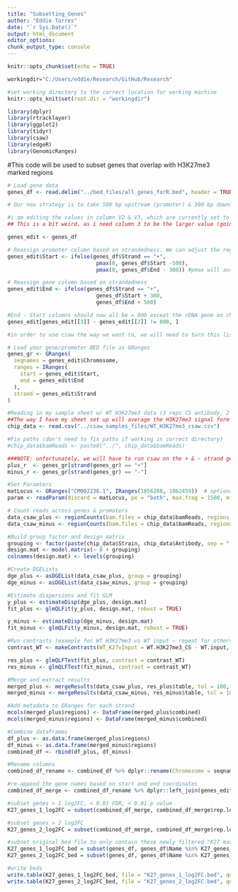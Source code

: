 ```yaml
---
title: "Subsetting_Genes"
author: "Eddie Torres"
date: "`r Sys.Date()`"
output: html_document
editor_options: 
chunk_output_type: console
---
```


```r
knitr::opts_chunk$set(echo = TRUE)

workingdir="C:/Users/eddie/Research/GitHub/Research"

#set working directory to the correct location for working machine
knitr::opts_knit$set(root.dir = "workingdir")

library(dplyr)
library(rtracklayer)
library(ggplot2)
library(tidyr)
library(csaw)
library(edgeR)
library(GenomicRanges)
```

#This code will be used to subset genes that overlap with H3K27me3 marked regions

```r
# Load gene data
genes_df <- read.delim("../bed_files/all_genes_forR.bed", header = TRUE, stringsAsFactors = FALSE, sep = "\t", quote = "")

# Our new strategy is to take 500 bp upstream (promoter) & 300 bp downstream (gene) of the TSS, and then determine the H3K27me3 ChIP-seq signal across these regions for all genes using csaw. This should give us a list of genes whose promoters & TSS are fully marked by H3K27me3 in a rigorous way

#i am editing the values in column V2 & V3, which are currently set to TSS & TES, I want them to contain the coordinates stated above
## This is a bit weird, as i need column 3 to be the larger value (going left to right on the chromosome), we will have to account for strandedness to get the correct ranges

genes_edit <- genes_df

# Reassign promoter column based on strandedness. We can adjust the region lengths here if we dont like the filtering results (i.e. include more or less of upstream or downstream regions
genes_edit$Start <- ifelse(genes_df$Strand == "+", 
                            pmax(0, genes_df$Start -500), 
                            pmax(0, genes_df$End - 300)) #pmax will avoid negative values coordinates

# Reassign gene column based on strandedness
genes_edit$End <- ifelse(genes_df$Strand == "+", 
                            genes_df$Start + 300,
                            genes_df$End + 500)

#End - Start columns should now all be = 800 except the rDNA gene on chromosome 5, this will print any rows that aren't = 800 to check
genes_edit[genes_edit[[3]] - genes_edit[[2]] != 800, ]

#in order to use csaw the way we want to, we will need to turn this list into a Granges object

# Load your gene/promoter BED file as GRanges
genes_gr <- GRanges(
  seqnames = genes_edit$Chromosome,
  ranges = IRanges(
    start = genes_edit$Start,
    end = genes_edit$End
  ),
  strand = genes_edit$Strand
)

```

```r
#Reading in my sample sheet w/ WT H3K27me3 data (3 reps CS antibody, 2 reps abcam)
##The way I have my sheet set up will average the H3K27me3 signal form all 5 bams to determine log2FC over input. The samples shared the same inputs.
chip_data <- read.csv("../csaw_samples_files/WT_H3K27me3_csaw.csv")

#Fix paths (don't need to fix paths if working in correct directory)
#chip_data$bamReads <- paste0("../", chip_data$bamReads)

###NOTE: unfortunately, we will have to run csaw on the + & - strand genes separately then recombine the reads. This is because if 2 genes overlap, csaw will read them into one window. ideally, we want to measure the signal over each gene individually to get an accurate picture of K27 coverage. This is the strategy ChatGPT helped me devise to address this. There may be a better way to do this, but this was easy.
plus_r  <- genes_gr[strand(genes_gr) == "+"]
minus_r <- genes_gr[strand(genes_gr) == "-"]

#Set Paramters
matLocus <- GRanges("CM002236.1", IRanges(1856288, 1862459))  # optional
param <- readParam(discard = matLocus, pe = "both", max.frag = 1500, minq = 20)

# Count reads across genes & promoters
data_csaw_plus <- regionCounts(bam.files = chip_data$bamReads, regions = plus_r, param = param)
data_csaw_minus <- regionCounts(bam.files = chip_data$bamReads, regions = minus_r, param = param)

#Build group factor and design matrix
grouping <- factor(paste(chip_data$Strain, chip_data$Antibody, sep = "."))
design.mat <- model.matrix(~ 0 + grouping)
colnames(design.mat) <- levels(grouping)

#Create DGELists
dge_plus <- asDGEList(data_csaw_plus, group = grouping)
dge_minus <- asDGEList(data_csaw_minus, group = grouping)

#Estimate dispersions and fit GLM
y_plus <- estimateDisp(dge_plus, design.mat)
fit_plus <- glmQLFit(y_plus, design.mat, robust = TRUE)

y_minus <- estimateDisp(dge_minus, design.mat)
fit_minus <- glmQLFit(y_minus, design.mat, robust = TRUE)

#Run contrasts (example for WT H3K27me3 vs WT input — repeat for others)
contrast_WT <- makeContrasts(WT_K27vInput = WT.H3K27me3_CS - WT.input, levels = design.mat)

res_plus <- glmQLFTest(fit_plus, contrast = contrast_WT)
res_minus <- glmQLFTest(fit_minus, contrast = contrast_WT)

#Merge and extract results
merged_plus <- mergeResults(data_csaw_plus, res_plus$table, tol = 100, merge.args = list(max.width = 100))
merged_minus <- mergeResults(data_csaw_minus, res_minus$table, tol = 100, merge.args = list(max.width = 100))

#Add metadata to GRanges for each strand
mcols(merged_plus$regions) <- DataFrame(merged_plus$combined)
mcols(merged_minus$regions) <- DataFrame(merged_minus$combined)

#Combine dataframes
df_plus <- as.data.frame(merged_plus$regions)
df_minus <- as.data.frame(merged_minus$regions)
combined_df <- rbind(df_plus, df_minus)

#Rename columns
combined_df_rename <- combined_df %>% dplyr::rename(Chromosome = seqnames, Start = start, End = end)

#re-append the gene names based on start and end coordinates
combined_df_merge <- combined_df_rename %>% dplyr::left_join(genes_edit %>% dplyr::select(Chromosome, Start, End, Name, NCU), by = c("Chromosome", "Start", "End"))

#subset genes > 1 log2FC, < 0.01 FDR, < 0.01 p value
K27_genes_1_log2FC = subset(combined_df_merge, combined_df_merge$rep.logFC > 1 & combined_df_merge$FDR < 0.01 & combined_df_merge$PValue < 0.01)

#subset genes > 2 log2FC
K27_genes_2_log2FC = subset(combined_df_merge, combined_df_merge$rep.logFC > 2 & combined_df_merge$FDR < 0.01 & combined_df_merge$PValue < 0.01)

#subset original bed file to only contain these newly filtered "K27 marked" genes
K27_genes_1_log2FC_bed = subset(genes_df, genes_df$Name %in% K27_genes_1_log2FC$Name)
K27_genes_2_log2FC_bed = subset(genes_df, genes_df$Name %in% K27_genes_2_log2FC$Name)

#write beds
write.table(K27_genes_1_log2FC_bed, file = "K27_genes_1_log2FC.bed", quote = FALSE, sep = "\t", row.names = FALSE, col.names = FALSE)
write.table(K27_genes_2_log2FC_bed, file = "K27_genes_2_log2FC.bed", quote = FALSE, sep = "\t", row.names = FALSE, col.names = FALSE)

```
